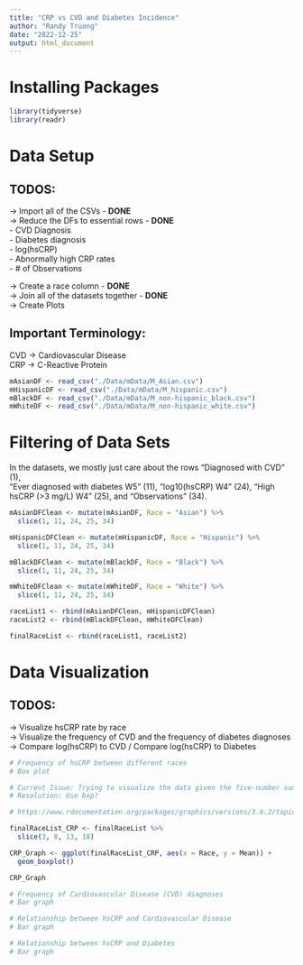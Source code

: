 ```yaml
---
title: "CRP vs CVD and Diabetes Incidence"
author: "Randy Truong"
date: "2022-12-25"
output: html_document
---
```

# Installing Packages 

```r
library(tidyverse)
library(readr)
```

# Data Setup  

## TODOS: 
-> Import all of the CSVs - **DONE**   
-> Reduce the DFs to essential rows - **DONE**   
  - CVD Diagnosis    
  - Diabetes diagnosis    
  - log(hsCRP)   
  - Abnormally high CRP rates    
  - # of Observations      
        
-> Create a race column - **DONE**    
-> Join all of the datasets together - **DONE**   
-> Create Plots     

## Important Terminology: 
CVD -> Cardiovascular Disease           
CRP -> C-Reactive Protein           

```r
mAsianDF <- read_csv("./Data/mData/M_Asian.csv")
mHispanicDF <- read_csv("./Data/mData/M_hispanic.csv")
mBlackDF <- read_csv("./Data/mData/M_non-hispanic_black.csv")
mWhiteDF <- read_csv("./Data/mData/M_non-hispanic_white.csv")

```

# Filtering of Data Sets 

In the datasets, we mostly just care about the rows "Diagnosed with CVD" (1),  
"Ever diagnosed with diabetes W5" (11), "log10(hsCRP) W4" (24), "High hsCRP (>3 mg/L) W4" (25), and "Observations" (34).

```r
mAsianDFClean <- mutate(mAsianDF, Race = "Asian") %>% 
  slice(1, 11, 24, 25, 34) 

mHispanicDFClean <- mutate(mHispanicDF, Race = "Hispanic") %>% 
  slice(1, 11, 24, 25, 34) 

mBlackDFClean <- mutate(mBlackDF, Race = "Black") %>% 
  slice(1, 11, 24, 25, 34) 

mWhiteDFClean <- mutate(mWhiteDF, Race = "White") %>% 
  slice(1, 11, 24, 25, 34) 

```

```r
raceList1 <- rbind(mAsianDFClean, mHispanicDFClean)
raceList2 <- rbind(mBlackDFClean, mWhiteDFClean)

finalRaceList <- rbind(raceList1, raceList2)

```


# Data Visualization  

## TODOS: 

-> Visualize hsCRP rate by race     
-> Visualize the frequency of CVD and the frequency of diabetes diagnoses    
-> Compare log(hsCRP) to CVD / Compare log(hsCRP) to Diabetes    

```r
# Frequency of hsCRP between different races
# Box plot 

# Current Issue: Trying to visualize the data given the five-number summary
# Resolution: Use bxp? 

# https://www.rdocumentation.org/packages/graphics/versions/3.6.2/topics/bxp

finalRaceList_CRP <- finalRaceList %>% 
  slice(3, 8, 13, 18) 

CRP_Graph <- ggplot(finalRaceList_CRP, aes(x = Race, y = Mean)) + 
  geom_boxplot()

CRP_Graph

```

```r
# Frequency of Cardiovascular Disease (CVD) diagnoses 
# Bar graph 

```

```r
# Relationship between hsCRP and Cardiovascular Disease
# Bar graph 

# Relationship between hsCRP and Diabetes
# Bar graph 

```


